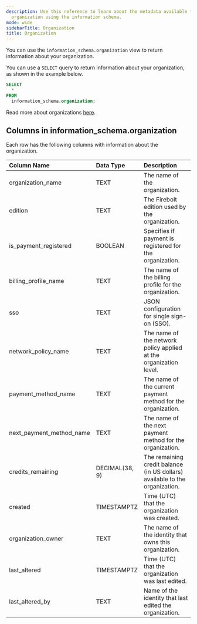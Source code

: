 ```yaml
---
description: Use this reference to learn about the metadata available for your Firebolt
  organization using the information schema.
mode: wide
sidebarTitle: Organization
title: Organization
---
```



You can use the `information_schema.organization` view to return information about your organization.

You can use a `SELECT` query to return information about your organization, as shown in the example below.

```sql
SELECT
  *
FROM
  information_schema.organization;
```

Read more about organizations [here](/Overview/organizations-accounts).

## Columns in information_schema.organization

Each row has the following columns with information about the organization.

| Column Name              | Data Type      | Description                                                                 |
|:-------------------------|:---------------|:----------------------------------------------------------------------------|
| organization_name        | TEXT           | The name of the organization.                                               |
| edition                  | TEXT           | The Firebolt edition used by the organization.                              |
| is_payment_registered    | BOOLEAN        | Specifies if payment is registered for the organization.                    |
| billing_profile_name     | TEXT           | The name of the billing profile for the organization.                       |
| sso                      | TEXT           | JSON configuration for single sign-on (SSO).                                |
| network_policy_name      | TEXT           | The name of the network policy applied at the organization level.           |
| payment_method_name      | TEXT           | The name of the current payment method for the organization.                |
| next_payment_method_name | TEXT           | The name of the next payment method for the organization.                   |
| credits_remaining        | DECIMAL(38, 9) | The remaining credit balance (in US dollars) available to the organization. |
| created                  | TIMESTAMPTZ    | Time (UTC) that the organization was created.                               |
| organization_owner       | TEXT           | The name of the identity that owns this organization.                       |
| last_altered             | TIMESTAMPTZ    | Time (UTC) that the organization was last edited.                           |
| last_altered_by          | TEXT           | Name of the identity that last edited the organization.                     |

